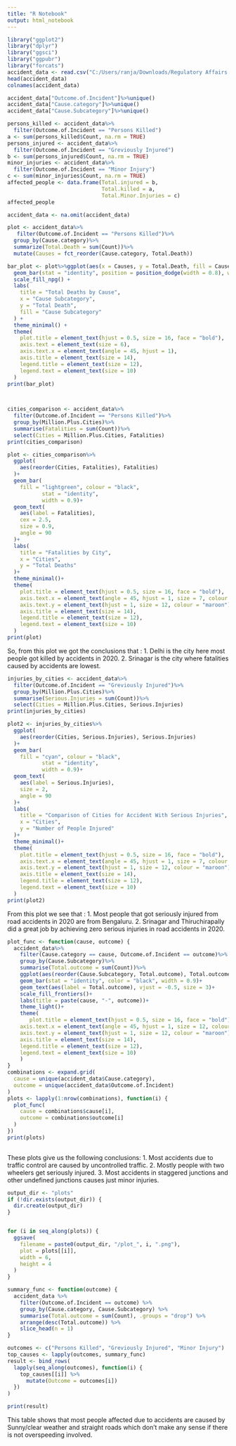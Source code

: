 ---
title: "R Notebook"
output: html_notebook
---
```{r}
library("ggplot2")
library("dplyr")
library("ggsci")
library("ggpubr")
library("forcats")
accident_data <- read.csv("C:/Users/ranja/Downloads/Regulatory Affairs of Road Accident Data 2020 India.csv")
head(accident_data)
colnames(accident_data)
```
```{r}
accident_data["Outcome.of.Incident"]%>%unique()
accident_data["Cause.category"]%>%unique()
accident_data["Cause.Subcategory"]%>%unique()
```
```{r}
persons_killed <- accident_data%>%
  filter(Outcome.of.Incident == "Persons Killed")
a <- sum(persons_killed$Count, na.rm = TRUE)
persons_injured <- accident_data%>%
  filter(Outcome.of.Incident == "Greviously Injured")
b <- sum(persons_injured$Count, na.rm = TRUE)
minor_injuries <- accident_data%>%
  filter(Outcome.of.Incident == "Minor Injury")
c <- sum(minor_injuries$Count, na.rm = TRUE)
affected_people <- data.frame(Total.injured = b,
                              Total.killed = a,
                              Total.Minor.Injuries = c)
affected_people
```
```{r}
accident_data <- na.omit(accident_data)
```

```{r}
plot <- accident_data%>%
   filter(Outcome.of.Incident == "Persons Killed")%>%
  group_by(Cause.category)%>%
  summarize(Total.Death = sum(Count))%>%
  mutate(Causes = fct_reorder(Cause.category, Total.Death))
```
```{r}
bar_plot <- plot%>%ggplot(aes(x = Causes, y = Total.Death, fill = Cause.category)) +
  geom_bar(stat = "identity", position = position_dodge(width = 0.8), width = 0.6) +
  scale_fill_npg() +
  labs(
    title = "Total Deaths by Cause",
    x = "Cause Subcategory",
    y = "Total Death",
    fill = "Cause Subcategory"
  ) +
  theme_minimal() +
  theme(
    plot.title = element_text(hjust = 0.5, size = 16, face = "bold"),
    axis.text = element_text(size = 6),
    axis.text.x = element_text(angle = 45, hjust = 1),
    axis.title = element_text(size = 14),
    legend.title = element_text(size = 12),
    legend.text = element_text(size = 10)
  )
print(bar_plot)

  
```
```{r}
cities_comparison <- accident_data%>%
  filter(Outcome.of.Incident == "Persons Killed")%>%
  group_by(Million.Plus.Cities)%>%
  summarise(Fatalities = sum(Count))%>%
  select(Cities = Million.Plus.Cities, Fatalities)
print(cities_comparison)
```
```{r}
plot <- cities_comparison%>%
  ggplot(
    aes(reorder(Cities, Fatalities), Fatalities)
  )+
  geom_bar(
    fill = "lightgreen", colour = "black",
           stat = "identity",
           width = 0.9)+
  geom_text(
    aes(label = Fatalities),
    cex = 2.5,
    size = 0.9,
    angle = 90
  )+
  labs(
    title = "Fatalities by City",
    x = "Cities",
    y = "Total Deaths"
  )+
  theme_minimal()+
  theme(
    plot.title = element_text(hjust = 0.5, size = 16, face = "bold"),
    axis.text.x = element_text(angle = 45, hjust = 1, size = 7, colour = "forestgreen"),
    axis.text.y = element_text(hjust = 1, size = 12, colour = "maroon"),
    axis.title = element_text(size = 14),
    legend.title = element_text(size = 12),
    legend.text = element_text(size = 10)
  )
print(plot)
```
So, from this plot we got the conclusions that :
1. Delhi is the city here most people got killed by accidents in 2020.
2. Srinagar is the city where fatalities caused by accidents are lowest.


```{r}
injuries_by_cities <- accident_data%>%
  filter(Outcome.of.Incident == "Greviously Injured")%>%
  group_by(Million.Plus.Cities)%>%
  summarise(Serious.Injuries = sum(Count))%>%
  select(Cities = Million.Plus.Cities, Serious.Injuries)
print(injuries_by_cities)
```


```{r}
plot2 <- injuries_by_cities%>%
  ggplot(
    aes(reorder(Cities, Serious.Injuries), Serious.Injuries)
  )+
  geom_bar(
    fill = "cyan", colour = "black",
           stat = "identity",
           width = 0.9)+
  geom_text(
    aes(label = Serious.Injuries),
    size = 2,
    angle = 90
  )+
  labs(
    title = "Comparison of Cities for Accident With Serious Injuries",
    x = "Cities",
    y = "Number of People Injured"
  )+
  theme_minimal()+
  theme(
    plot.title = element_text(hjust = 0.5, size = 16, face = "bold"),
    axis.text.x = element_text(angle = 45, hjust = 1, size = 7, colour = "forestgreen"),
    axis.text.y = element_text(hjust = 1, size = 12, colour = "maroon"),
    axis.title = element_text(size = 14),
    legend.title = element_text(size = 12),
    legend.text = element_text(size = 10)
  )
print(plot2)
```
From this plot we see that :
1. Most people that got seriously injured from road accidents in 2020 are from Bengaluru.
2. Srinagar and Thiruchirapally did a great job by achieving zero serious injuries in road accidents in 2020.


```{r}
plot_func <- function(cause, outcome) {
  accident_data%>%
    filter(Cause.category == cause, Outcome.of.Incident == outcome)%>%
    group_by(Cause.Subcategory)%>%
    summarise(Total.outcome = sum(Count))%>%
    ggplot(aes(reorder(Cause.Subcategory, Total.outcome), Total.outcome, fill = Cause.Subcategory))+
    geom_bar(stat = "identity", color = "black", width = 0.9)+
    geom_text(aes(label = Total.outcome), vjust = -0.5, size = 3)+
    scale_fill_frontiers()+
    labs(title = paste(cause, "-", outcome))+
    theme_light()+
    theme(
       plot.title = element_text(hjust = 0.5, size = 16, face = "bold"),
    axis.text.x = element_text(angle = 45, hjust = 1, size = 12, colour = "forestgreen"),
    axis.text.y = element_text(hjust = 1, size = 12, colour = "maroon"),
    axis.title = element_text(size = 14),
    legend.title = element_text(size = 12),
    legend.text = element_text(size = 10)
    )
}
combinations <- expand.grid(
  cause = unique(accident_data$Cause.category),
  outcome = unique(accident_data$Outcome.of.Incident)
)
plots <- lapply(1:nrow(combinations), function(i) {
  plot_func(
    cause = combinations$cause[i],
    outcome = combinations$outcome[i]
  )
})
print(plots)
  
```

These plots give us the following conclusions:
1. Most accidents due to traffic control are caused by uncontrolled traffic.
2. Mostly people with two wheelers get seriously injured.
3. Most accidents in staggered junctions and other undefined junctions causes just minor injuries.


```{r}
output_dir <- "plots"
if (!dir.exists(output_dir)) {
  dir.create(output_dir)
}


for (i in seq_along(plots)) {
  ggsave(
    filename = paste0(output_dir, "/plot_", i, ".png"), 
    plot = plots[[i]],  
    width = 6,          
    height = 4          
  )
}

```

```{r}
summary_func <- function(outcome) {
  accident_data %>%
    filter(Outcome.of.Incident == outcome) %>%
    group_by(Cause.category, Cause.Subcategory) %>%
    summarise(Total.outcome = sum(Count), .groups = "drop") %>%
    arrange(desc(Total.outcome)) %>%
    slice_head(n = 1) 
}

outcomes <- c("Persons Killed", "Greviously Injured", "Minor Injury")
top_causes <- lapply(outcomes, summary_func)
result <- bind_rows(
  lapply(seq_along(outcomes), function(i) {
    top_causes[[i]] %>%
      mutate(Outcome = outcomes[i])
  })
)

print(result)
```
This table shows that most people affected due to accidents are caused by Sunny/clear weather and straight roads which don't make any sense if there is not overspeeding involved.

